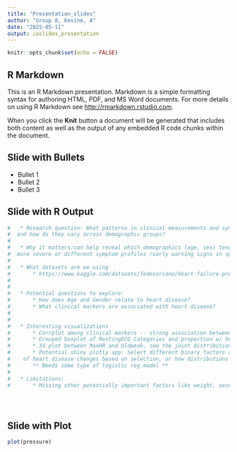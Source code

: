 ```yaml
---
title: "Presentation_slides"
author: "Group 8, Kevine, A"
date: "2025-05-11"
output: ioslides_presentation
---
```


```r
knitr::opts_chunk$set(echo = FALSE)
```

## R Markdown

This is an R Markdown presentation. Markdown is a simple formatting syntax for authoring HTML, PDF, and MS Word documents. For more details on using R Markdown see <http://rmarkdown.rstudio.com>.

When you click the **Knit** button a document will be generated that includes both content as well as the output of any embedded R code chunks within the document.

## Slide with Bullets

- Bullet 1
- Bullet 2
- Bullet 3

## Slide with R Output

```r

# 	* Research question: What patterns in clinical measurements and symptoms are associated with heart disease,
#  and how do they vary across demographic groups?
# 
# 	* Why it matters:can help reveal which demographics (age, sex) tend to experience
#  more severe or different symptom profiles /early warning signs in specific groups.
# 
# 	* What datasets are we using
# 		* https://www.kaggle.com/datasets/fedesoriano/heart-failure-prediction/data
# 
# 
# 	* Potential questions to explore: 
# 		* How does Age and Gender relate to heart disease?
# 		* What clinical markers are associated with heart disease?
# 
# 
# 	* Interesting visualizations
# 		* Corrplot among clinical markers -- strong association between certain markers?
# 		* Grouped boxplot of RestingECG Categories and proportion w/ heart disease
# 		* 3d plot between MaxHR and Oldpeak, see the joint distribution
# 		* Potential shiny plotly app: Select different binary factors and see charts of how risk
# 	 of heart disease changes based on selection, or how distributions of other variables change
# 		** Needs some type of logistic reg model **
# 
# 	* Limitations:
# 		* Missing other potentially important factors like weight, excercise level, diet type, etc.





```

## Slide with Plot

```r
plot(pressure)
```

